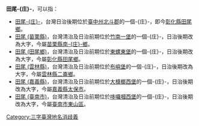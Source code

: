 {{noteTA
|1=zh-hans:庄; zh-hant:庄;
}}
'''田尾-{庄}-'''，可以指： 
*[[田尾庄|田尾-{庄}-]]，台灣日治後期位於[[臺中州|臺中州]][[北斗郡|北斗郡]]的一個-{庄}-，即今[[彰化縣|彰化縣]][[田尾鄉|田尾鄉]]。
*[[田尾_(苗栗縣)|田尾 (苗栗縣)]]，台灣清治及日治前期位於[[竹南一堡|竹南一堡]]的一個-{庄}-，日治後期改為大字，今屬[[苗栗縣|苗栗縣]][[南庄鄉_(台灣)|南-{庄}-鄉]]。
*[[田尾_(田尾鄉)|田尾 (田尾鄉)]]，台灣清治及日治前期位於[[東螺東堡|東螺東堡]]的一個-{庄}-，日治後期改為大字，今屬[[彰化縣|彰化縣]][[田尾鄉|田尾鄉]]。
*[[田尾_(雲林縣)|田尾 (雲林縣)]]，台灣清治及日治前期位於[[布嶼堡|布嶼堡]]的一個-{庄}-，日治後期改為大字，今屬[[雲林縣|雲林縣]][[二崙鄉|二崙鄉]]。
*[[田尾_(嘉義縣)|田尾 (嘉義縣)]]，台灣清治及日治前期位於[[大槺榔西堡|大槺榔西堡]]的一個-{庄}-，日治後期改為大字，今屬[[嘉義縣|嘉義縣]][[太保市|太保市]]。
*[[田尾_(臺南市)|田尾 (臺南市)]]，台灣清治及日治前期位於[[哆囉嘓西堡|哆囉嘓西堡]]的一個-{庄}-，日治後期改為大字，今屬[[臺南市|臺南市]][[東山區_(台灣)|東山區]]。

[[Category:三字臺灣地名消歧義|Category:三字臺灣地名消歧義]]